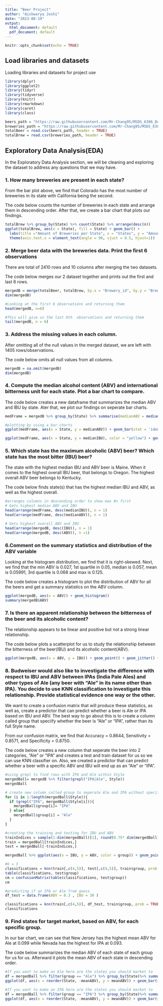 ---
title: "Beer Project"
author: "Aishwarya Joshi"
date: "2023-08-19"
output:
  html_document: default
  pdf_document: default
---

```{r setup, include=FALSE}
knitr::opts_chunk$set(echo = TRUE)
```

## Load libraries and datasets

Loading libraries and datasets for project use

```{r load-packages, include=FALSE}
library(dplyr)
library(ggplot2)
library(tidyr)
library(tidyverse)
library(knitr)
library(rmarkdown)
library(caret)
library(class)

beers_path = "https://raw.githubusercontent.com/Mr-Chang95/MSDS_6306_Doing-Data-Science/Master/Unit%208%20and%209%20Case%20Study%201/Beers.csv"
breweries_path = "https://raw.githubusercontent.com/Mr-Chang95/MSDS_6306_Doing-Data-Science/Master/Unit%208%20and%209%20Case%20Study%201/Breweries.csv"
totalBeer = read.csv(beers_path, header = TRUE)
totalBrew = read.csv(breweries_path, header = TRUE)
```

## Exploratory Data Analysis(EDA)

In the Exploratory Data Analysis section, we will be cleaning and exploring the dataset to address any questions that we may have.

### 1.	How many breweries are present in each state?
From the bar plot above, we find that Colorado has the most number of breweries in its state with California being the second. 

The code below counts the number of breweries in each state and arrange them in descending order. After that, we create a bar chart that plots our findings. 

```{r}
totalBrew %>% group_by(State) %>% count(State) %>% arrange(desc(n))
ggplot(totalBrew, aes(x = State), fill = State) + geom_bar() + 
  labs(title ="Amount of Breweries per State", x = "States", y = "Amount of Breweries") + 
  theme(axis.text.x = element_text(angle = 90, vjust = 0.5, hjust=1))
```


### 2.	Merge beer data with the breweries data. Print the first 6 observations 
There are total of 2410 rows and 10 columns after merging the two datasets.

The code below merges our 2 dataset together and prints out the first and last 6 rows. 
```{r}
mergedB = merge(totalBeer, totalBrew, by.x = "Brewery_id", by.y = "Brew_ID")
dim(mergedB)

#Looking at the first 6 observations and returning them
head(mergedB, n=6)

#This will give us the last 6th  observations and returning them
tail(mergedB, n = 6)
```


### 3. Address the missing values in each column.
After omitting all of the null values in the merged dataset, we are left with 1405 rows/observations.

The code below omits all null values from all columns. 
```{r}
mergedB = na.omit(mergedB)
dim(mergedB)
```

### 4.	Compute the median alcohol content (ABV) and international bitterness unit for each state. Plot a bar chart to compare.
The code below creates a new dataframe that summarizes the median ABV and IBU by state. Ater that, we plot our findings on seperate bar charts. 
```{r}
medFrame = mergedB %>% group_by(State) %>% summarise(medianABV = median(ABV), medianIBU = median(IBU))

#plotting by using a bar charts
ggplot(medFrame, aes(x = State, y = medianABV)) + geom_bar(stat = 'identity') + ggtitle("Median ABV per State") + ylab("Median ABV") + theme(axis.text.x = element_text(angle = 90, vjust = 0.5, hjust=1))

ggplot(medFrame, aes(x = State, y = medianIBU), color = "yellow") + geom_bar(stat = 'identity') + ggtitle("Median IBU per State") + ylab("Median IBU") + theme(axis.text.x = element_text(angle = 90, vjust = 0.5, hjust=1))
```

### 5. Which state has the maximum alcoholic (ABV) beer? Which state has the most bitter (IBU) beer?
The state with the highest median IBU and ABV beer is Maine. When it comes to the highest overall IBU beer, that belongs to Oregon. The highest overall ABV beer belongs to Kentucky.  

The code below finds state(s) that has the highest median IBU and ABV, as well as the highest overall.  
```{r}
#arranges columns in descending order to show max #s first
# Gets highest median ABV and IBU
head(arrange(medFrame, desc(medianIBU)), n = 1)
head(arrange(medFrame, desc(medianABV)), n = 1)

# Gets highest overall ABV and IBU
head(arrange(mergedB, desc(IBU)), n = 1)
head(arrange(mergedB, desc(ABV)), n =1)
```

### 6.Comment on the summary statistics and distribution of the ABV variable
Looking at the histogram distribution, we find that it is right-skewed. Next, we find that the min ABV is 0.027, 1st quartile in 0.05, median is 0.057, mean is 0.05991, 3rd quartile is 0.068 and max is 0.125.

The code below creates a histogram to plot the distribution of ABV for all the beers and get a summary statistics on the ABV column. 
```{r}
ggplot(mergedB, aes(x = ABV)) + geom_histogram()
summary(mergedB$ABV)
```

### 7. Is there an apparent relationship between the bitterness of the beer and its alcoholic content? 
The relationship appears to be linear and positive but not a strong linear relationship.

The code below plots a scatterplot for us to study the relationship between the bitterness of the beer(IBU) and its alcoholic content(ABV).
```{r}
ggplot(mergedB, aes(x = ABV, y = IBU)) + geom_point() + geom_jitter() + geom_smooth(se = FALSE)
```
### 8. Budweiser would also like to investigate the difference with respect to IBU and ABV between IPAs (India Pale Ales) and other types of Ale (any beer with “Ale” in its name other than IPA).  You decide to use KNN classification to investigate this relationship.  Provide statistical evidence one way or the other.
We want to create a confusion matrix that will produce these statistics, as well as, create a predictor that can predict whether a beer is Ale or IPA based on IBU and ABV. The best way to go about this is to create a column called group that speciify whether the beer is "Ale" or "IPA", rather than its full Style name. 

From our confusion matrix, we find that Accuracy = 0.8644, Sensitivity = 0.8571, and Specificity = 0.8750.

The code below creates a new column that seperate the beer into 2 categories, "Ale" or "IPA" and creates a test and train dataset for us so we can use KNN classifier on. Also, we created a predictor that can predict whether a beer with a specific ABV and IBU will end up as an "Ale" or "IPA".
```{r}
#using grepl to find rows with IPA and Ale within Style
mergedBall= mergedB %>% filter(grepl("IPA|Ale", Style))
mergedBall

# create new column called group to seperate Ale and IPA without specific name
for (i in 1:length(mergedBall$Style)){
  if (grepl("IPA", mergedBall$Style[i])){
    mergedBall$group[i]= "IPA"
  } else{
    mergedBall$group[i] = "Ale"
  }
}

#creating the training and testing for IBU and ABV 
trainIndices = sample(1:dim(mergedBall)[1], round(0.75* dim(mergedBall)[1]))
train = mergedBall[trainIndices,]
test = mergedBall[-trainIndices,]

mergedBall %>% ggplot(aes(x = IBU, y = ABV, color = group)) + geom_point()

#k = 3
classifications = knn(train[,c(4,5)], test[,c(4,5)], train$group, prob = TRUE, k =3)
table(classifications, test$group)
cm = confusionMatrix(table(classifications, test$group))
cm

#predicting if an IPA or Ale from guess
df_test = data.frame(ABV = 0.3 , IBU = 30 )

classifications = knn(train[,c(4,5)], df_test, train$group, prob = TRUE, k =3)
classifications
```

### 9. Find states for target market, based on ABV, for each specific group. 
In our bar chart, we can see that New Jersey has the highest mean ABV for Ale at 0.099 while Nevada has the highest for IPA at 0.093.  

The code below summarizes the median ABV of each state of each group for us for us. Afterward it plots the mean ABV of each state in descending order.
```{r}
#If you want to make an Ale here are the states you should market to
df = mergedBall %>% filter(group == "Ale") %>% group_by(State)%>% summarise(meanABV = mean(ABV)) %>% arrange(desc(meanABV))
ggplot(df, aes(x = reorder(State, -meanABV), y = meanABV)) + geom_bar(stat = "identity")+ theme(axis.text.x = element_text(angle = 90, vjust = 0.5, hjust=1))

#If you want to make an IPA here are the states you should market to 
df = mergedBall %>% filter(group == "IPA") %>% group_by(State)%>% summarise(meanABV = mean(ABV)) %>% arrange(desc(meanABV))
ggplot(df, aes(x = reorder(State, -meanABV), y = meanABV)) + geom_bar(stat = "identity")+ theme(axis.text.x = element_text(angle = 90, vjust = 0.5, hjust=1))
```
